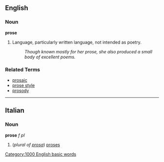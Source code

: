 ==English==<!-- dmh (why can't Johnny log in?) -->
===Noun===
'''prose'''

# Language, particularly written language, not intended as poetry.
#: ''Though known mostly for her prose, she also produced a small body of excellent poems.''

===Related Terms===
*[[prosaic]]
*[[prose style]]
*[[prosody]]
----

==Italian==
===Noun===
'''prose''' ''f pl''

# (''plural of [[prosa]]'') [[proses]]
[[Category:1000 English basic words]]
